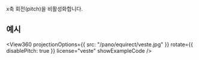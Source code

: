 
<OptionDescriptor type="boolean" defaultVal="false" added="4.0.0" />

x축 회전(pitch)을 비활성화합니다.

## 예시
<View360
  projectionOptions={{
    src: "/pano/equirect/veste.jpg"
  }}
  rotate={{
    disablePitch: true
  }}
  license="veste"
  showExampleCode />
